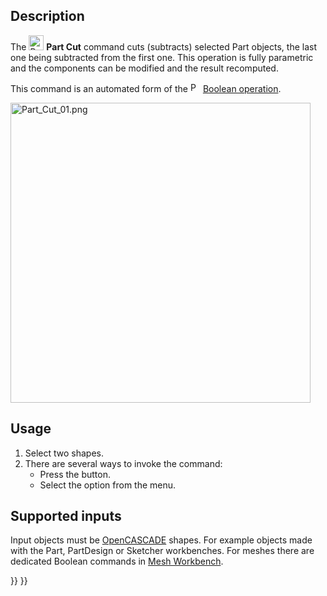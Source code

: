 <languages/>
<translate>

<!--T:9-->
{{Docnav
|[[Part_Boolean|Boolean]]
|[[Part_Fuse|Fuse]]
|[[Part_Workbench|Part]]
|IconL=Part_Boolean.svg
|IconR=Part_Fuse.svg
|IconC=Workbench_Part.svg
}}

<!--T:1-->
{{GuiCommand
|Name=Part Cut
|MenuLocation=Part → Boolean → Cut
|Workbenches=[[Part_Workbench|Part]]
|SeeAlso=[[Part_Boolean|Part Boolean]], [[Part_Fuse|Part Fuse]], [[Part_Common|Part Common]]
}}

==Description== <!--T:2-->

<!--T:6-->
The [[Image:Part_Cut.svg|24px]] '''Part Cut''' command cuts (subtracts) selected Part objects, the last one being subtracted from the first one. This operation is fully parametric and the components can be modified and the result recomputed.

<!--T:13-->
This command is an automated form of the [[Image:Part_Boolean.svg|16px|link=Part_Boolean]] [[Part_Boolean|Boolean operation]].

</translate>
[[Image:Part_Cut_01.png|480px]]
<translate>

== Usage == <!--T:3-->

<!--T:8-->
# Select two shapes.
# There are several ways to invoke the command:
#* Press the {{Button|[[Image:Part_Cut.svg|16px]] [[Part_Cut|Cut]]}} button.
#* Select the {{MenuCommand|Part → Boolean → [[Image:Part_Cut.svg|16px]] Cut}} option from the menu.

== Supported inputs == <!--T:4-->

<!--T:5-->
Input objects must be [[OpenCASCADE|OpenCASCADE]] shapes. For example objects made with the Part, PartDesign or Sketcher workbenches. For meshes there are dedicated Boolean commands in [[Mesh_Workbench|Mesh Workbench]].


<!--T:10-->
{{Docnav
|[[Part_Boolean|Boolean]]
|[[Part_Fuse|Fuse]]
|[[Part_Workbench|Part]]
|IconL=Part_Boolean.svg
|IconR=Part_Fuse.svg
|IconC=Workbench_Part.svg
}}

</translate>
{{Part_Tools_navi{{#translation:}}}}
{{Userdocnavi{{#translation:}}}}